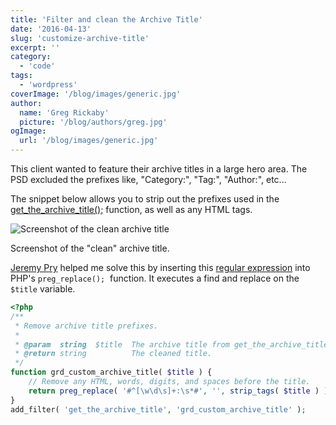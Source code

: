 ```yaml
---
title: 'Filter and clean the Archive Title'
date: '2016-04-13'
slug: 'customize-archive-title'
excerpt: ''
category:
  - 'code'
tags:
  - 'wordpress'
coverImage: '/blog/images/generic.jpg'
author:
  name: 'Greg Rickaby'
  picture: '/blog/authors/greg.jpg'
ogImage:
  url: '/blog/images/generic.jpg'
---
```


This client wanted to feature their archive titles in a large hero area. The PSD excluded the prefixes like, "Category:", "Tag:", "Author:", etc...

The snippet below allows you to strip out the prefixes used in the [get_the_archive_title();](https://developer.wordpress.org/reference/functions/get_the_archive_title/) function, as well as any HTML tags.

![Screenshot of the clean archive title](/blog/images/Screenshot-2016-04-12-10.26.15.jpg)

Screenshot of the "clean" archive title.

[Jeremy Pry](https://twitter.com/JPry) helped me solve this by inserting this [regular expression](https://regex101.com/r/zP2vI9/1) into PHP's `preg_replace();`  function. It executes a find and replace on the `$title` variable.

```php
<?php
/**
 * Remove archive title prefixes.
 *
 * @param  string  $title  The archive title from get_the_archive_title();
 * @return string          The cleaned title.
 */
function grd_custom_archive_title( $title ) {
	// Remove any HTML, words, digits, and spaces before the title.
	return preg_replace( '#^[\w\d\s]+:\s*#', '', strip_tags( $title ) );
}
add_filter( 'get_the_archive_title', 'grd_custom_archive_title' );
```
